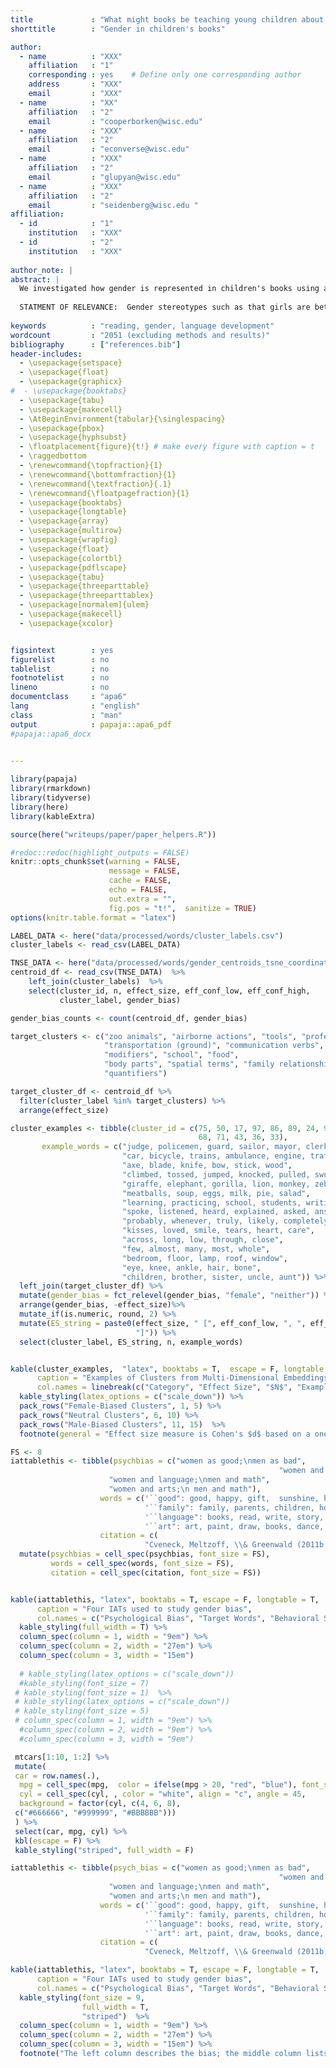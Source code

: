 ```yaml
---
title             : "What might books be teaching young children about gender?"
shorttitle        : "Gender in children's books"

author:  
  - name          : "XXX"
    affiliation   : "1"
    corresponding : yes    # Define only one corresponding author
    address       : "XXX"
    email         : "XXX"
  - name          : "XX"
    affiliation   : "2"
    email         : "cooperborken@wisc.edu"
  - name          : "XXX"
    affiliation   : "2"
    email         : "econverse@wisc.edu"
  - name          : "XXX"
    affiliation   : "2"
    email         : "glupyan@wisc.edu"
  - name          : "XXX"
    affiliation   : "2"
    email         : "seidenberg@wisc.edu "
affiliation:
  - id            : "1"
    institution   : "XXX"
  - id            : "2"
    institution   : "XXX"
    
author_note: | 
abstract: |
  We investigated how gender is represented in children's books using a 200,000 word corpus comprising 247 popular, contemporary books for young children (0-5 years). Using human judgments and word co-occurrence data, we quantified the gender biases of words within the corpus and within individual books. We find that children's books contain large numbers of words that adults judge as gendered. Semantic analyses based on co-occurrence data yielded word clusters related to gender stereotypes (e.g., feminine: emotions; masculine: tools). Co-occurrence data also indicate that books instantiate gender stereotypes found in other research (e.g., girls are better at reading and boys at math). Finally, we used large-scale data to estimate the gender distribution of the audience for individual books, and find that children tend to be exposed to gender stereotypes for their own gender. Together the data suggest that children's books may be an early source of gender stereotypes.
  
  STATMENT OF RELEVANCE:  Gender stereotypes such as that girls are better at reading and boys are better at math have origins in early childhood. We examined the extent to which popular children's books may expose young 0-5 year old children to information about gender stereotypes. Our data suggest that children's books have rich information about gender stereotypes, and that some of these stereotypes are more strongly represented in children's books than in adult fiction. These findings suggest that popular children's books may be unintentionally teaching young children about gender stereotypes.
  
keywords          : "reading, gender, language development"
wordcount         : "2051 (excluding methods and results)"
bibliography      : ["references.bib"]
header-includes:
  - \usepackage{setspace}
  - \usepackage{float}
  - \usepackage{graphicx}
#  - \usepackage{booktabs}
  - \usepackage{tabu}
  - \usepackage{makecell}
  - \AtBeginEnvironment{tabular}{\singlespacing}
  - \usepackage{pbox}
  - \usepackage{hyphsubst}
  - \floatplacement{figure}{t!} # make every figure with caption = t
  - \raggedbottom
  - \renewcommand{\topfraction}{1}
  - \renewcommand{\bottomfraction}{1}
  - \renewcommand{\textfraction}{.1}
  - \renewcommand{\floatpagefraction}{1}
  - \usepackage{booktabs}
  - \usepackage{longtable}
  - \usepackage{array}
  - \usepackage{multirow}
  - \usepackage{wrapfig}
  - \usepackage{float}
  - \usepackage{colortbl}
  - \usepackage{pdflscape}
  - \usepackage{tabu}
  - \usepackage{threeparttable}
  - \usepackage{threeparttablex}
  - \usepackage[normalem]{ulem}
  - \usepackage{makecell}
  - \usepackage{xcolor}


figsintext        : yes
figurelist        : no
tablelist         : no
footnotelist      : no
lineno            : no
documentclass     : "apa6"
lang              : "english"
class             : "man"
output            : papaja::apa6_pdf
#papaja::apa6_docx
  

---
```


```r
library(papaja)
library(rmarkdown)
library(tidyverse) 
library(here)
library(kableExtra)

source(here("writeups/paper/paper_helpers.R"))
```

```r
#redoc::redoc(highlight_outputs = FALSE)
knitr::opts_chunk$set(warning = FALSE, 
                      message = FALSE, 
                      cache = FALSE,
                      echo = FALSE,
                      out.extra = "",
                      fig.pos = "t!",  sanitize = TRUE)
options(knitr.table.format = "latex")
```



```r
LABEL_DATA <- here("data/processed/words/cluster_labels.csv")
cluster_labels <- read_csv(LABEL_DATA)

TNSE_DATA <- here("data/processed/words/gender_centroids_tsne_coordinates.csv")
centroid_df <- read_csv(TNSE_DATA)  %>%
    left_join(cluster_labels)  %>%
    select(cluster_id, n, effect_size, eff_conf_low, eff_conf_high, 
           cluster_label, gender_bias)

gender_bias_counts <- count(centroid_df, gender_bias)
```


```r
target_clusters <- c("zoo animals", "airborne actions", "tools", "professions",
                     "transportation (ground)", "communication verbs", "affection",
                     "modifiers", "school", "food",
                     "body parts", "spatial terms", "family relationships", "house parts",
                     "quantifiers")

target_cluster_df <- centroid_df %>%
  filter(cluster_label %in% target_clusters) %>%
  arrange(effect_size)

cluster_examples <- tibble(cluster_id = c(75, 50, 17, 97, 86, 89, 24, 96, 23, 13,
                                          68, 71, 43, 36, 33),
       example_words = c("judge, policemen, guard, sailor, mayor, clerk",
                         "car, bicycle, trains, ambulance, engine, traffic",
                         "axe, blade, knife, bow, stick, wood",
                         "climbed, tossed, jumped, knocked, pulled, swung",
                         "giraffe, elephant, gorilla, lion, monkey, zebra",
                         "meatballs, soup, eggs, milk, pie, salad",
                         "learning, practicing, school, students, writing, book",
                         "spoke, listened, heard, explained, asked, answered",
                         "probably, whenever, truly, likely, completely, yet",
                         "kisses, loved, smile, tears, heart, care",
                         "across, long, low, through, close",
                         "few, almost, many, most, whole",
                         "bedroom, floor, lamp, roof, window",
                         "eye, knee, ankle, hair, bone",
                         "children, brother, sister, uncle, aunt")) %>%
  left_join(target_cluster_df) %>%
  mutate(gender_bias = fct_relevel(gender_bias, "female", "neither")) %>%
  arrange(gender_bias, -effect_size)%>%
  mutate_if(is.numeric, round, 2) %>%
  mutate(ES_string = paste0(effect_size, " [", eff_conf_low, ", ", eff_conf_high,
                            "]")) %>%
  select(cluster_label, ES_string, n, example_words) 


kable(cluster_examples,  "latex", booktabs = T,  escape = F, longtable = F,
      caption = "Examples of Clusters from Multi-Dimensional Embeddings",
      col.names = linebreak(c("Category", "Effect Size", "$N$", "Examples"))) %>%
  kable_styling(latex_options = c("scale_down")) %>%
  pack_rows("Female-Biased Clusters", 1, 5) %>%
  pack_rows("Neutral Clusters", 6, 10) %>%
  pack_rows("Male-Biased Clusters", 11, 15)  %>%
  footnote(general = "Effect size measure is Cohen's $d$ based on a one-sample $t$-test comparing the mean gender of words in a cluster to the overall word gender mean. Clustering is an unsupervised machine learning method for dividing observations into k clusters by minimizing within-cluster distance and maximizing across-cluster distance. Brackets give bootstrapped 95 percent confidence intervals. $N$ indicates number of words in each cluster.", general_title = "Note:", footnote_as_chunk = T, threeparttable = T, escape = F)

```


```r
FS <- 8
iattablethis <- tibble(psychbias = c("women as good;\nmen as bad", 
                                                            "women and family;\nmen and career",
                      "women and language;\nmen and math", 
                      "women and arts;\n men and math"),
                    words = c('``good": good, happy, gift,  sunshine, heaven\n``bad": bad, awful, sick, trouble, hurt',
                              '``family": family, parents, children, home, cousins, wedding\n``career": job,  work,  money, office, business, desk',
                              '``language": books, read, write, story, letters, spell\n``math": numbers, count,  sort,  size, shapes, different',
                              '``art": art, paint, draw, books, dance, story\n``math": numbers, count,  sort,  size, shapes, different'),
                    citation = c(
                              "Cveneck, Meltzoff, \\& Greenwald (2011b, C); Skowronski \\& Lawrence (2001, C/A); Greenwald et al. (2002, A); Rudman \\& Goodman (2004, A)", "Nosek, Banaji,   \\& Greenwald (2002, A)", "Cveneck, Meltzoff, Greenwald (2011a, C); Nosek, Banaji,  \\& Greenwald, (2002, A)", " Nosek, Banaji \\& Greenwald (2002, A)")) %>%
  mutate(psychbias = cell_spec(psychbias, font_size = FS),
         words = cell_spec(words, font_size = FS),
         citation = cell_spec(citation, font_size = FS))


kable(iattablethis, "latex", booktabs = T, escape = F, longtable = T, 
      caption = "Four IATs used to study gender bias",
      col.names = c("Psychological Bias", "Target Words", "Behavioral Studies")) %>% #
  kable_styling(full_width = T) %>%
  column_spec(column = 1, width = "9em") %>%
  column_spec(column = 2, width = "27em") %>%
  column_spec(column = 3, width = "15em") 
  
  # kable_styling(latex_options = c("scale_down")) 
  #kable_styling(font_size = 7)
 # kable_styling(font_size = 1)  %>%
 # kable_styling(latex_options = c("scale_down"))
 # kable_styling(font_size = 5) 
 # column_spec(column = 1, width = "9em") %>%
  #column_spec(column = 2, width = "9em") %>%
  #column_spec(column = 3, width = "9em") 
```

```r
 mtcars[1:10, 1:2] %>%
 mutate(
 car = row.names(.),
  mpg = cell_spec(mpg,  color = ifelse(mpg > 20, "red", "blue"), font_size =4),
  cyl = cell_spec(cyl, , color = "white", align = "c", angle = 45,
  background = factor(cyl, c(4, 6, 8),
 c("#666666", "#999999", "#BBBBBB")))
 ) %>%
 select(car, mpg, cyl) %>%
 kbl(escape = F) %>%
 kable_styling("striped", full_width = F)

```


```r
iattablethis <- tibble(psych_bias = c("women as good;\nmen as bad", 
                                                            "women and family;\nmen and career",
                      "women and language;\nmen and math", 
                      "women and arts;\n men and math"),
                    words = c('``good": good, happy, gift,  sunshine, heaven\n``bad": bad, awful, sick, trouble, hurt',
                              '``family": family, parents, children, home, cousins, wedding\n``career": job,  work,  money, office, business, desk',
                              '``language": books, read, write, story, letters, spell\n``math": numbers, count,  sort,  size, shapes, different',
                              '``art": art, paint, draw, books, dance, story\n``math": numbers, count,  sort,  size, shapes, different'),
                    citation = c(
                              "Cveneck, Meltzoff, \\& Greenwald (2011b, C); Skowronski \\& Lawrence (2001, C/A); Greenwald et al. (2002, A); Rudman \\& Goodman (2004, A)", "Nosek, Banaji,   \\& Greenwald (2002, A)", "Cveneck, Meltzoff, Greenwald (2011a, C); Nosek, Banaji,  \\& Greenwald, (2002, A)", " Nosek, Banaji \\& Greenwald (2002, A)"))

kable(iattablethis, "latex", booktabs = T, escape = F, longtable = T, 
      caption = "Four IATs used to study gender bias",
      col.names = c("Psychological Bias", "Target Words", "Behavioral Studies")) %>% #
  kable_styling(font_size = 9,
                full_width = T, 
                "striped")  %>%
  column_spec(column = 1, width = "9em") %>%
  column_spec(column = 2, width = "27em") %>%
  column_spec(column = 3, width = "15em") %>%
  footnote("The left column describes the bias; the middle column lists the actual words tested for the target categories; the right column cites behavioral studies measuring the psychological bias. The words for the \``female\" and \``male\" categories were identical across all tests (see Main Text). Note that the words differ slightly from the stimuli used in the behavioral studies. \``C\" and \``A\" in citations indicate whether  participants were children or adults, respectively.", general_title = "Note:", footnote_as_chunk = T, threeparttable = T, escape = F)
```
